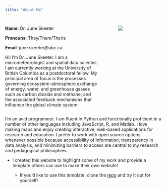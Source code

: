 ```yaml
---
title: "About Me"
---
```


:::: {.columns}
::: {.column width="65%"}

**Name**: Dr. June Skeeter

**Pronouns**: They/Them/Theirs

**Email**: june.skeeter@ubc.ca

Hi! I'm Dr. June Skeeter.  I am a micrometeorologist and spatial data scientist.  I am currently working at the University of British Columbia as a postdoctoral fellow.  My principal area of focus is the processes governing ecosystem-atmosphere exchange of energy, water, and greenhouse gasses such as carbon dioxide and methane; and the associated feedback mechanisms that influence the global climate system.

:::
:::{.column width="5%"}
:::
:::{.column width="30%"}

![](images/profilePic.jpg)

:::

::::

I'm an avid programmer.  I am fluent in Python and functionally proficient in a number of other languages including JavaScript, R, and Matlab.  I love making maps and enjoy creating interactive, web-based applications for research and education.  I prefer to work with open source options whenever possible because accessibility of information, transparency in data analysis, and minimizing barriers to access are central to my research and pedagogical philosophies.  

* I created this website to highlight some of my work and provide a template others can use to make their own website!

    * If you'd like to use this template, clone the [repo](https://github.com/June-Skeeter/june-skeeter.github.io) and try it out for yourself!
